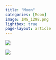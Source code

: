 ```yaml
---
title: "Moon"
categories: [Moon]
image: IMG_1298.png
lightbox: true
page-layout: article
---
```


![](images/IMG_1297.jpg){group="Moon"}

![](images/IMG_1298.jpg){group="Moon"}

```{=html}
<style>
p {text-indent: 0px}
</style>
```
